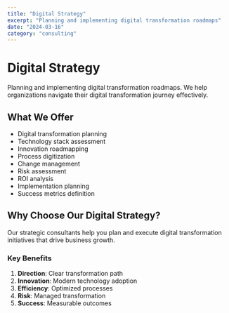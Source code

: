 ```yaml
---
title: "Digital Strategy"
excerpt: "Planning and implementing digital transformation roadmaps"
date: "2024-03-16"
category: "consulting"
---
```


# Digital Strategy

Planning and implementing digital transformation roadmaps. We help organizations navigate their digital transformation journey effectively.

## What We Offer

- Digital transformation planning
- Technology stack assessment
- Innovation roadmapping
- Process digitization
- Change management
- Risk assessment
- ROI analysis
- Implementation planning
- Success metrics definition

## Why Choose Our Digital Strategy?

Our strategic consultants help you plan and execute digital transformation initiatives that drive business growth.

### Key Benefits

1. **Direction**: Clear transformation path
2. **Innovation**: Modern technology adoption
3. **Efficiency**: Optimized processes
4. **Risk**: Managed transformation
5. **Success**: Measurable outcomes 